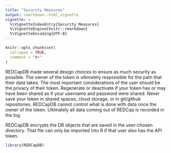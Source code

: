 ```yaml
---
title: "Security Measures"
output: rmarkdown::html_vignette
vignette: >
  %\VignetteIndexEntry{Security Measures}
  %\VignetteEngine{knitr::rmarkdown}
  %\VignetteEncoding{UTF-8}
---
```


```r
knitr::opts_chunk$set(
  collapse = TRUE,
  comment = "#>"
)
```

REDCapDB made several design choices to ensure as much security as possible. The owner of the token is ultimately responsible for the path that their data takes. The most important considerations of the user should be the privacy of their token. Regenerate or deactivate if your token has or may have been shared as if your username and password were shared. Never save your token in shared spaces, cloud storage, or in git/github repositories. REDCapDB cannot control what is done with data once the owner of the token. Ultimately all data coming out of REDCap is recorded in the log.

REDCapDB encrypts the DB objects that are saved in the user-chosen directory. That file can only be imported into R if that user also has the API token.

```r
library(REDCapDB)
```


